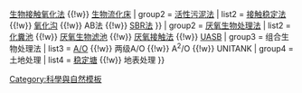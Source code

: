 {{Navbox
| state      = autocollapse 
| name       = 水污染控制
| title      = [[水污染控制工程]]工艺简表
| listclass  = hlist
| group1     = [[好氧法|好氧生物处理法]]
| list1      = {{Navbox subgroup
| group1 = [[生物膜法]]
| list1  = [[生物滤池]] {{!w}} [[生物转盘]] {{!w}} [[生物接触氧化法]] {{!w}} [[生物流化床]]
| group2 = [[活性污泥法]]
| list2  = [[接触稳定法]] {{!w}} [[氧化沟]] {{!w}} AB法 {{!w}} [[SBR污水处理工艺|SBR法]]
}}
| group2     = [[厌氧法|厌氧生物处理法]]
| list2      = [[化糞池]] {{!w}} [[厌氧生物滤池]] {{!w}} [[厌氧接触法]] {{!w}} [[上流式厌氧污泥床|UASB]]
| group3     = 组合生物处理法
| list3      = [[A/O]] {{!w}} 两级A/O {{!w}} A<sup>2</sup>/O {{!w}} UNITANK 
| group4     = 土地处理
| list4      = [[稳定塘]] {{!w}} 地表处理 
}}<noinclude>
[[Category:科學與自然模板]]
</noinclude>